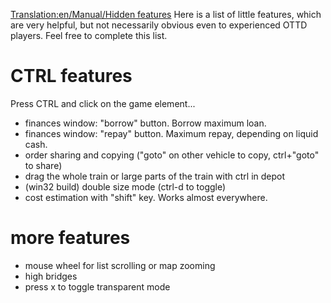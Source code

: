 [[Translation:en/Manual/Hidden features]]
Here is a list of little features, which are very helpful, but not necessarily obvious even to experienced OTTD players. Feel free to complete this list.

=CTRL features=
Press CTRL and click on the game element...
* finances window: "borrow" button. Borrow maximum loan.
* finances window: "repay" button. Maximum repay, depending on liquid cash.
* order sharing and copying ("goto" on other vehicle to copy, ctrl+"goto" to share)
* drag the whole train or large parts of the train with ctrl in depot
* (win32 build) double size mode (ctrl-d to toggle)
* cost estimation with "shift" key. Works almost everywhere.

=more features=
* mouse wheel for list scrolling or map zooming
* high bridges
* press x to toggle transparent mode
